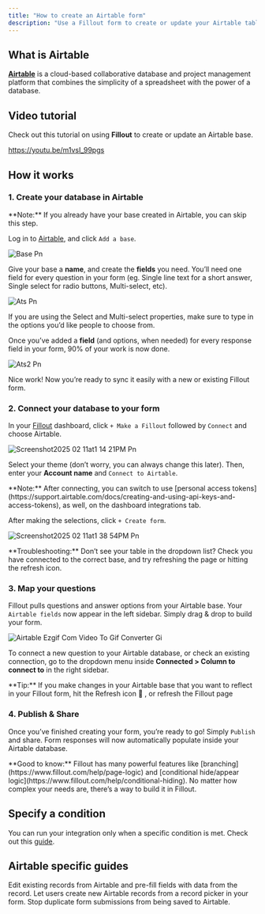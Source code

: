 ```yaml
---
title: "How to create an Airtable form"
description: "Use a Fillout form to create or update your Airtable tables. Embed your forms or share them anywhere."
---
```


## What is Airtable

[**Airtable**](https://airtable.com/) is a cloud-based collaborative database and project management platform that combines the simplicity of a spreadsheet with the power of a database.

## Video tutorial

Check out this tutorial on using **Fillout** to create or update an Airtable base.

https://youtu.be/m1vsI_99pgs

## How it works

### 1. Create your database in Airtable

<Note>
  **Note:** If you already have your base created in Airtable, you can skip this step.
</Note>

Log in to [Airtable](https://airtable.com/), and click `Add a base`.

![Base Pn](/images/base.png)

Give your base a **name**, and create the **fields** you need. You’ll need one field for every question in your form (eg. Single line text for a short answer, Single select for radio buttons, Multi-select, etc).

![Ats Pn](/images/ats.png)

If you are using the Select and Multi-select properties, make sure to type in the options you’d like people to choose from.

Once you’ve added a **field** (and options, when needed) for every response field in your form, 90% of your work is now done.

![Ats2 Pn](/images/ats2.png)

Nice work\! Now you’re ready to sync it easily with a new or existing Fillout form.

### 2. Connect your database to your form

In your [Fillout](https://build.fillout.com/home) dashboard, click `+ Make a Fillout` followed by `Connect` and choose Airtable.

![Screenshot2025 02 11at1 14 21PM Pn](/images/Screenshot2025-02-11at1.14.21PM.png)

Select your theme (don’t worry, you can always change this later). Then, enter your **Account name** and `Connect to Airtable`.

<Note>
  **Note:** After connecting, you can switch to use [personal access tokens](https://support.airtable.com/docs/creating-and-using-api-keys-and-access-tokens), as well, on the dashboard integrations tab.
</Note>

After making the selections, click `+ Create form`.

![Screenshot2025 02 11at1 38 54PM Pn](/images/Screenshot2025-02-11at1.38.54PM.png)

<Note>
  **Troubleshooting:** Don’t see your table in the dropdown list? Check you have connected to the correct base, and try refreshing the page or hitting the refresh icon.
</Note>

### 3. Map your questions

Fillout pulls questions and answer options from your Airtable base. Your `Airtable fields` now appear in the left sidebar. Simply drag & drop to build your form.

![Airtable Ezgif Com Video To Gif Converter Gi](/images/Airtable-ezgif.com-video-to-gif-converter.gif)

To connect a new question to your Airtable database, or check an existing connection, go to the dropdown menu inside **Connected \> Column to connect to** in the right sidebar.

<Tip>
  **Tip:** If you make changes in your Airtable base that you want to reflect in your Fillout form, hit the Refresh icon 🔄 , or refresh the Fillout page
</Tip>

### 4. Publish & Share

Once you’ve finished creating your form, you’re ready to go\! Simply `Publish` and share. Form responses will now automatically populate inside your Airtable database.

<Check>
  **Good to know:** Fillout has many powerful features like [branching](https://www.fillout.com/help/page-logic) and [conditional hide/appear logic](https://www.fillout.com/help/conditional-hiding). No matter how complex your needs are, there’s a way to build it in Fillout.
</Check>

## Specify a condition

You can run your integration only when a specific condition is met. Check out this [guide](https://www.notion.so/Conditional-integration-logic-180148986f5d47b981b5de5580b00169?pvs=21).

## Airtable specific guides

<CardGroup cols={3}>
  <Card title="Update existing Airtable records" icon="arrow-rotate-right" iconType="regular" color="#FFC738">
    Edit existing records from Airtable and pre-fill fields with data from the record.
  </Card>
  <Card title="Create new linked records" icon="files-medical" iconType="regular" color="#FFC738">
    Let users create new Airtable records from a record picker in your form.
  </Card>
  <Card title="Prevent duplicate submissions" icon="brake-warning" iconType="regular" color="#FFC738">
    Stop duplicate form submissions from being saved to Airtable.
  </Card>
</CardGroup>